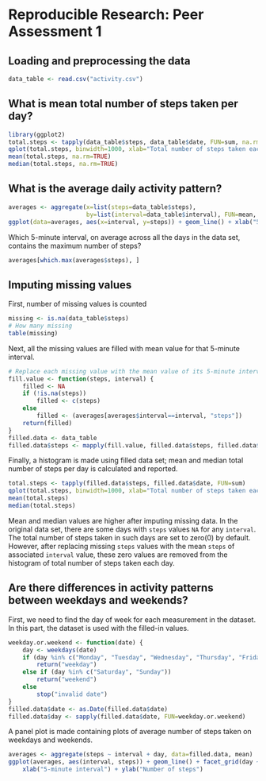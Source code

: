 # Reproducible Research: Peer Assessment 1

## Loading and preprocessing the data

```r
data_table <- read.csv("activity.csv")
```

## What is mean total number of steps taken per day?
``` r
library(ggplot2)
total.steps <- tapply(data_table$steps, data_table$date, FUN=sum, na.rm=TRUE)
qplot(total.steps, binwidth=1000, xlab="Total number of steps taken each day")
mean(total.steps, na.rm=TRUE)
median(total.steps, na.rm=TRUE)
```

## What is the average daily activity pattern?
``` r
averages <- aggregate(x=list(steps=data_table$steps),
                      by=list(interval=data_table$interval), FUN=mean, na.rm=TRUE)
ggplot(data=averages, aes(x=interval, y=steps)) + geom_line() + xlab("5-minute interval") + ylab("Average number of steps taken")
```

Which 5-minute interval, on average across all the days in the data set, contains the maximum number of steps?

``` r
averages[which.max(averages$steps), ]
```

## Imputing missing values

First, number of missing values is counted

```r
missing <- is.na(data_table$steps)
# How many missing
table(missing)
```

Next, all the missing values are filled with mean value for that 5-minute interval.

```r
# Replace each missing value with the mean value of its 5-minute interval
fill.value <- function(steps, interval) {
    filled <- NA
    if (!is.na(steps))
        filled <- c(steps)
    else
        filled <- (averages[averages$interval==interval, "steps"])
    return(filled)
}
filled.data <- data_table
filled.data$steps <- mapply(fill.value, filled.data$steps, filled.data$interval)
```

Finally, a histogram is made using filled data set; mean and median total number of steps per day is calculated and reported.

```r
total.steps <- tapply(filled.data$steps, filled.data$date, FUN=sum)
qplot(total.steps, binwidth=1000, xlab="Total number of steps taken each day")
mean(total.steps)
median(total.steps)
```

Mean and median values are higher after imputing missing data. In the original data set, there are some days with `steps` values `NA` for any `interval`. The total number of steps taken in such days are set to zero(0) by default. However, after replacing missing `steps` values with the mean `steps` of associated `interval` value, these zero values are removed from the histogram of total number of steps taken each day.

## Are there differences in activity patterns between weekdays and weekends?

First, we need to find the day of week for each measurement in the dataset. In
this part, the dataset is used with the filled-in values.

```r
weekday.or.weekend <- function(date) {
    day <- weekdays(date)
    if (day %in% c("Monday", "Tuesday", "Wednesday", "Thursday", "Friday"))
        return("weekday")
    else if (day %in% c("Saturday", "Sunday"))
        return("weekend")
    else
        stop("invalid date")
}
filled.data$date <- as.Date(filled.data$date)
filled.data$day <- sapply(filled.data$date, FUN=weekday.or.weekend)
```

A panel plot is made containing plots of average number of steps taken on weekdays and weekends.

```r
averages <- aggregate(steps ~ interval + day, data=filled.data, mean)
ggplot(averages, aes(interval, steps)) + geom_line() + facet_grid(day ~ .) +
    xlab("5-minute interval") + ylab("Number of steps")
```

